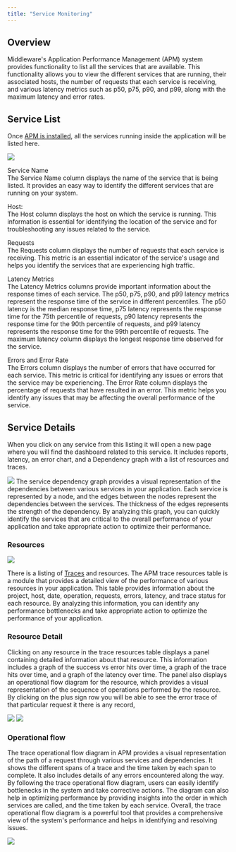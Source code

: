 ```yaml
---
title: "Service Monitoring"
---
```

Overview
--------
Middleware's Application Performance Management (APM) system provides functionality to list all the services that are available. This functionality allows you to view the different services that are running, their associated hosts, the number of requests that each service is receiving, and various latency metrics such as p50, p75, p90, and p99, along with the maximum latency and error rates. 

Service List
------------
Once [APM is installed](https://docs.middleware.io/docs/apm-configuration/node-js/Node.js-apm-setup), all the services running inside the application will be listed here.

<img src="/images/apm/s1.png" />

Service Name\
The Service Name column displays the name of the service that is being listed. It provides an easy way to identify the different services that are running on your system.

Host:\
The Host column displays the host on which the service is running. This information is essential for identifying the location of the service and for troubleshooting any issues related to the service.

Requests\
The Requests column displays the number of requests that each service is receiving. This metric is an essential indicator of the service's usage and helps you identify the services that are experiencing high traffic.

Latency Metrics\
The Latency Metrics columns provide important information about the response times of each service. The p50, p75, p90, and p99 latency metrics represent the response time of the service in different percentiles. The p50 latency is the median response time, p75 latency represents the response time for the 75th percentile of requests, p90 latency represents the response time for the 90th percentile of requests, and p99 latency represents the response time for the 99th percentile of requests. The maximum latency column displays the longest response time observed for the service.

Errors and Error Rate\
The Errors column displays the number of errors that have occurred for each service. This metric is critical for identifying any issues or errors that the service may be experiencing. The Error Rate column displays the percentage of requests that have resulted in an error. This metric helps you identify any issues that may be affecting the overall performance of the service.

Service Details
---------------
When you click on any service from this listing it will open a new page where you will find the dashboard related to this service. It includes reports, latency, an error chart, and a Dependency graph with a list of resources and traces.

<img src="/images/apm/s2.png" />
The service dependency graph provides a visual representation of the dependencies between various services in your application. Each service is represented by a node, and the edges between the nodes represent the dependencies between the services. The thickness of the edges represents the strength of the dependency. By analyzing this graph, you can quickly identify the services that are critical to the overall performance of your application and take appropriate action to optimize their performance.

### Resources
<img src="/images/apm/s3.png" />

There is a listing of [Traces](https://docs.middleware.io/docs/apm/Traces) and resources. The APM trace resources table is a module that provides a detailed view of the performance of various resources in your application. This table provides information about the project, host, date, operation, requests, errors, latency, and trace status for each resource. By analyzing this information, you can identify any performance bottlenecks and take appropriate action to optimize the performance of your application.

### Resource Detail
Clicking on any resource in the trace resources table displays a panel containing detailed information about that resource. This information includes a graph of the success vs error hits over time, a graph of the trace hits over time, and a graph of the latency over time. The panel also displays an operational flow diagram for the resource, which provides a visual representation of the sequence of operations performed by the resource.\
By clicking on the plus sign row you will be able to see the error trace of that particular request it there is any record,

<img src="/images/apm/s4.png" />

<img src="/images/apm/s5.png" />

### Operational flow
The trace operational flow diagram in APM provides a visual representation of the path of a request through various services and dependencies. It shows the different spans of a trace and the time taken by each span to complete. It also includes details of any errors encountered along the way. By following the trace operational flow diagram, users can easily identify bottlenecks in the system and take corrective actions. The diagram can also help in optimizing performance by providing insights into the order in which services are called, and the time taken by each service. Overall, the trace operational flow diagram is a powerful tool that provides a comprehensive view of the system's performance and helps in identifying and resolving issues.

<img src="/images/apm/s6.png" />
